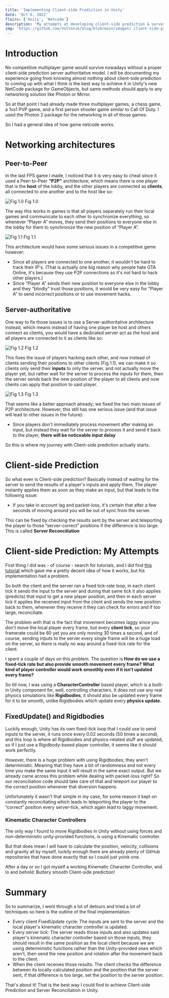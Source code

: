 ```yaml
---
title: 'Implementing Client-side Prediction in Unity'
date: 'Oct 6, 2022'
flairs: ['Unity', 'Netcode']
description: 'My attempts at developing client-side prediction & server reconciliation in Unity.'
img: 'https://github.com/Voltonik/blog/blob/main/images/.client-side-prediction.png?raw=true'
---
```


# Introduction
No competitive multiplayer game would survive nowadays without a proper client-side prediction server authoritative model.
I will be documenting my experience going from knowing almost nothing about client-side prediction to coming up with what I think is the best way to achieve it in Unity's new NetCode package for GameObjects, but same methods should apply to any networking solution like Photon or Mirror.

So at that point I had already made three multiplayer games, a chess game, a 1vs1 PVP game, and a first person shooter game similar to Call Of Duty. I used the Photon 2 package for the networking in all of those games.

So I had a general idea of how game netcode works.

# Networking architectures

## Peer-to-Peer
In the last FPS game I made, I noticed that it is very easy to cheat since it used a Peer-to-Peer **“P2P"** architecture; which means there is one player that is the **host** of the lobby, and the other players are connected as **clients**, all connected to one another and to the host like so:

![Fig 1.0](https://github.com/Voltonik/blog/blob/main/images/client-side-prediction-3.png?raw=true)
Fig 1.0

The way this works in games is that all players separately run their local games and communicate to each other to synchronize everything, so whenever “Player A” moves, they send their positions to everyone else in the lobby for them to synchronize the new position of “Player A”.

![Fig 1.1](https://github.com/Voltonik/blog/blob/main/images/client-side-prediction-2.png?raw=true)
Fig 1.1

This architecture would have some serious issues in a competitive game however:

- Since all players are connected to one another, it wouldn't be hard to track their IP's. (That is actually one big reason why people hate GTA Online, it's because they use P2P connections so it's not hard to hack other players.)
- Since “Player A” sends their new position to everyone else in the lobby and they “blindly” trust those positions, it would be very easy for “Player A” to send incorrect positions or to use movement hacks.

## Server-authoritative
One way to fix those issues is to use a Server-authoritative architecture instead, which means instead of having one player be host and others connect as clients, you would have a dedicated server act as the host and all players are connected to it as clients like so:

![Fig 1.2](https://github.com/Voltonik/blog/blob/main/images/client-side-prediction-1.png?raw=true)
Fig 1.2<br/>

This fixes the issue of players hacking each other, and now instead of clients sending their positions to other clients (Fig 1.1), we can make it so clients only send their **inputs** to only the server, and not actually move the player yet, but rather wait for the server to process the inputs for them, then the server sends back the new position of the player to all clients and now clients can apply that position to said player.

![Fig 1.3](https://github.com/Voltonik/blog/blob/main/images/client-side-prediction-4.png?raw=true)
Fig 1.3

That seems like a better approach already; we fixed the two main issues of P2P architecture.
However, this still has one serious issue (and that issue will lead to other issues in the future):

- Since players don't immediately process movement after making an input, but instead they wait for the server to process it and send it back to the player, **there will be noticeable input delay**

So this is where my journey with Client-side prediction actually starts.

# Client-side Prediction
So what even is Client-side prediction?
Basically instead of waiting for the server to send the results of a player's inputs and apply them, The player instantly applies them as soon as they make an input, but that leads to the following issue:

- If you take in account lag and packet-loss, it's certain that after a few seconds of moving around you will be out of sync from the server.

This can be fixed by checking the results sent by the server and teleporting the player to those “server-correct” positions if the difference is too large. This is called **Server Reconciliation**

# Client-side Prediction: My Attempts
First thing I did was - of course - search for tutorials, and I did find [this tutorial](https://youtu.be/TFLD9HWOc2k) which gave me a pretty decent idea of how it works, but his implementation had a problem.

So both the client and the server ran a fixed tick-rate loop, in each client tick it sends the input to the server and during that same tick it also applies (predicts) that input to get a new player position, and then in each server tick it applies the received input from the client and sends the new position back to them, whenever they receive it they can check for errors and if too large, reconciliate.

The problem with that is the fact that movement becomes laggy since you don't move the local player every frame, but every **client tick**, so your framerate could be 60 yet you are only moving 30 times a second, and of course, sending inputs to the server every single frame will be a huge load on the server, so there is really no way around a fixed-tick rate for the client.

I spent a couple of days on this problem. The question is
**How do we use a fixed-tick rate but also provide smooth movement every frame?
What kind of player controller would work smoothly even if it isn't updated every frame?**

So till now, I was using a **CharacterController** based player, which is a built-in Unity component for, well, controlling characters. It does not use any real physics simulations like **Rigidbodies**, it should also be updated every frame for it to be smooth, unlike Rigidbodies which update every **physics update.**

## FixedUpdate() and Rigidbodies
Luckily enough, Unity has its own fixed-tick loop that I could use to send inputs to the server, it runs once every 0.02 seconds (50 times a second), and this loop is where all Rigidbodies and physics-related stuff are updated, so if I just use a Rigidbody-based player controller, it seems like it should work perfectly.

However, there is a huge problem with using Rigidbodies; they aren't deterministic. Meaning that they have a bit of randomness and not every time you make the same input it will result in the same exact output.
But we already came across this problem while dealing with packet-loss right? So our reconciliation code should take care of that and teleport our player to the correct position whenever that diversion happens.

Unfortunately it wasn't that simple in my case, for some reason it kept on constantly reconciliating which leads to teleporting the player to the “correct” position every server-tick, which again lead to laggy movement.

### Kinematic Character Controllers
The only way I found to move Rigidbodies in Unity without using forces and non-deterministic unity-provided functions, is using a Kinematic controller.

But that does mean I will have to calculate the position, velocity, collisions and gravity all by myself, luckily enough there are already plenty of GitHub repositories that have done exactly that so I could just yoink one.

After a day or so I got myself a working Kinematic Character Controller, and lo and behold: Buttery smooth Client-side prediction!

# Summary
So to summarize, I went through a lot of detours and tried a lot of techniques so here is the outline of the final implementation:

- Every client FixedUpdate cycle: The inputs are sent to the server and the local player's kinematic character controller is updated.
- Every server tick: The server reads those inputs and also updates said player's kinematic character controller based on those inputs, they should result in the same position as the local client because we are using deterministic functions rather than the Unity-provided ones which aren't, then send the new position and rotation after the movement back to the client.
- When the client receives those results: The client checks the difference between its locally-calculated position and the position that the server sent, if that difference is too large, set the position to the server position.

That's about it! That is the best way I could find to achieve Client-side Prediction and Server Reconciliation in Unity.
